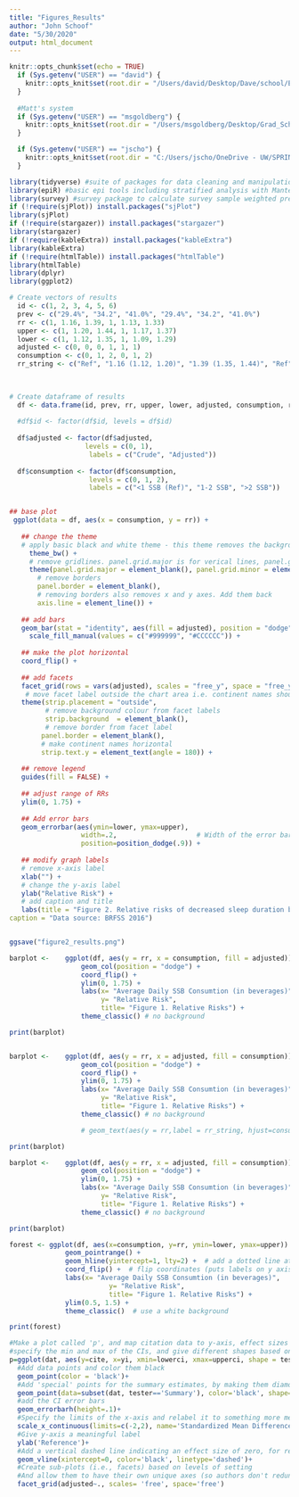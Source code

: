 ```yaml
---
title: "Figures_Results"
author: "John Schoof"
date: "5/30/2020"
output: html_document
---
```





```r
knitr::opts_chunk$set(echo = TRUE)
  if (Sys.getenv("USER") == "david") {
    knitr::opts_knit$set(root.dir = "/Users/david/Desktop/Dave/school/Epi 514/Final Project/Analysis/")
  }
  
  #Matt's system
  if (Sys.getenv("USER") == "msgoldberg") {
    knitr::opts_knit$set(root.dir = "/Users/msgoldberg/Desktop/Grad_School/Year_1/Q3/EPI514/SSB_Paper/")
  }

  if (Sys.getenv("USER") == "jscho") {
    knitr::opts_knit$set(root.dir = "C:/Users/jscho/OneDrive - UW/SPRING 2020-LAPTOP-7K6NFTGB/EPI 514/")
  }


```




```r

library(tidyverse) #suite of packages for data cleaning and manipulation
library(epiR) #basic epi tools including stratified analysis with Mantel Haenszel
library(survey) #survey package to calculate survey sample weighted prevalence
if (!require(sjPlot)) install.packages("sjPlot")
library(sjPlot)
if (!require(stargazer)) install.packages("stargazer")
library(stargazer)
if (!require(kableExtra)) install.packages("kableExtra")
library(kableExtra)
if (!require(htmlTable)) install.packages("htmlTable")
library(htmlTable)
library(dplyr)
library(ggplot2)
```




```r

# Create vectors of results
  id <- c(1, 2, 3, 4, 5, 6)  
  prev <- c("29.4%", "34.2", "41.0%", "29.4%", "34.2", "41.0%")
  rr <- c(1, 1.16, 1.39, 1, 1.13, 1.33)
  upper <- c(1, 1.20, 1.44, 1, 1.17, 1.37)
  lower <- c(1, 1.12, 1.35, 1, 1.09, 1.29)
  adjusted <- c(0, 0, 0, 1, 1, 1)
  consumption <- c(0, 1, 2, 0, 1, 2)
  rr_string <- c("Ref", "1.16 (1.12, 1.20)", "1.39 (1.35, 1.44)", "Ref", "1.13 (1.09, 1.17)", "1.33 (1.29, 1.37)")
  
  

# Create dataframe of results
  df <- data.frame(id, prev, rr, upper, lower, adjusted, consumption, rr_string)
  
  #df$id <- factor(df$id, levels = df$id)
  
  df$adjusted <- factor(df$adjusted, 
                   levels = c(0, 1), 
                    labels = c("Crude", "Adjusted"))
  
  df$consumption <- factor(df$consumption, 
                    levels = c(0, 1, 2), 
                    labels = c("<1 SSB (Ref)", "1-2 SSB", ">2 SSB"))



```



```r


## base plot
 ggplot(data = df, aes(x = consumption, y = rr)) +
   
   ## change the theme
   # apply basic black and white theme - this theme removes the background colour by default
     theme_bw() + 
     # remove gridlines. panel.grid.major is for verical lines, panel.grid.minor is for horizontal lines
     theme(panel.grid.major = element_blank(), panel.grid.minor = element_blank(),
       # remove borders
       panel.border = element_blank(),
       # removing borders also removes x and y axes. Add them back
       axis.line = element_line()) + 
   
   ## add bars
   geom_bar(stat = "identity", aes(fill = adjusted), position = "dodge") + 
     scale_fill_manual(values = c("#999999", "#CCCCCC")) + 
   
   ## make the plot horizontal
   coord_flip() + 
   
   ## add facets 
   facet_grid(rows = vars(adjusted), scales = "free_y", space = "free_y", switch = "y") + 
    # move facet label outside the chart area i.e. continent names should be to the left of country names
   theme(strip.placement = "outside",
         # remove background colour from facet labels
         strip.background  = element_blank(),
         # remove border from facet label
        panel.border = element_blank(), 
        # make continent names horizontal
        strip.text.y = element_text(angle = 180)) + 
 
   ## remove legend
   guides(fill = FALSE) + 
  
   ## adjust range of RRs
   ylim(0, 1.75) +
   
   ## Add error bars
   geom_errorbar(aes(ymin=lower, ymax=upper),
                  width=.2,                    # Width of the error bars
                  position=position_dodge(.9)) +
  
   ## modify graph labels
   # remove x-axis label
   xlab("") +
   # change the y-axis label
   ylab("Relative Risk") + 
   # add caption and title
   labs(title = "Figure 2. Relative risks of decreased sleep duration by SSB consumption", 
caption = "Data source: BRFSS 2016")


ggsave("figure2_results.png")

```




```r



barplot <-    ggplot(df, aes(y = rr, x = consumption, fill = adjusted)) +
                  geom_col(position = "dodge") + 
                  coord_flip() +
                  ylim(0, 1.75) +
                  labs(x= "Average Daily SSB Consumtion (in beverages)",
                       y= "Relative Risk",
                       title= "Figure 1. Relative Risks") + 
                  theme_classic() # no background

print(barplot)



```



```r


barplot <-    ggplot(df, aes(y = rr, x = adjusted, fill = consumption)) +
                  geom_col(position = "dodge") + 
                  coord_flip() +
                  ylim(0, 1.75) +
                  labs(x= "Average Daily SSB Consumtion (in beverages)",
                       y= "Relative Risk",
                       title= "Figure 1. Relative Risks") + 
                  theme_classic() # no background

                  # geom_text(aes(y = rr,label = rr_string, hjust=consumption)) +

print(barplot)

```



```r

barplot <-    ggplot(df, aes(y = rr, x = adjusted, fill = consumption)) +
                  geom_col(position = "dodge") + 
                  ylim(0, 1.75) +
                  labs(x= "Average Daily SSB Consumtion (in beverages)",
                       y= "Relative Risk",
                       title= "Figure 1. Relative Risks") + 
                  theme_classic() # no background

print(barplot)


```




```r


forest <- ggplot(df, aes(x=consumption, y=rr, ymin=lower, ymax=upper)) +
              geom_pointrange() + 
              geom_hline(yintercept=1, lty=2) +  # add a dotted line at x=1 after flip
              coord_flip() +  # flip coordinates (puts labels on y axis)
              labs(x= "Average Daily SSB Consumtion (in beverages)",
                         y= "Relative Risk",
                         title= "Figure 1. Relative Risks") +
              ylim(0.5, 1.5) +
              theme_classic()  # use a white background

print(forest)


```






```r

#Make a plot called 'p', and map citation data to y-axis, effect sizes to x-axis
#specify the min and max of the CIs, and give different shapes based on levels of tester
p=ggplot(dat, aes(y=cite, x=yi, xmin=lowerci, xmax=upperci, shape = tester))+
  #Add data points and color them black
  geom_point(color = 'black')+
  #Add 'special' points for the summary estimates, by making them diamond shaped
  geom_point(data=subset(dat, tester=='Summary'), color='black', shape=18, size=4)+
  #add the CI error bars
  geom_errorbarh(height=.1)+
  #Specify the limits of the x-axis and relabel it to something more meaningful
  scale_x_continuous(limits=c(-2,2), name='Standardized Mean Difference (d)')+
  #Give y-axis a meaningful label
  ylab('Reference')+
  #Add a vertical dashed line indicating an effect size of zero, for reference
  geom_vline(xintercept=0, color='black', linetype='dashed')+
  #Create sub-plots (i.e., facets) based on levels of setting
  #And allow them to have their own unique axes (so authors don't redundantly repeat)
  facet_grid(adjusted~., scales= 'free', space='free')


```











